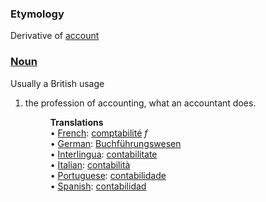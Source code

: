 ===Etymology===
Derivative of [[account]]
===[[Noun]]===
Usually a British usage
#the profession of accounting, what an accountant does. 
#:'''Translations'''
#:• [[French]]: [[comptabilité]] ''f''
#:• [[German]]: [[Buchführungswesen]]
#:• [[Interlingua]]: [[contabilitate]]
#:• [[Italian]]: [[contabilità]]
#:• [[Portuguese]]: [[contabilidade]]
#:• [[Spanish]]: [[contabilidad]]